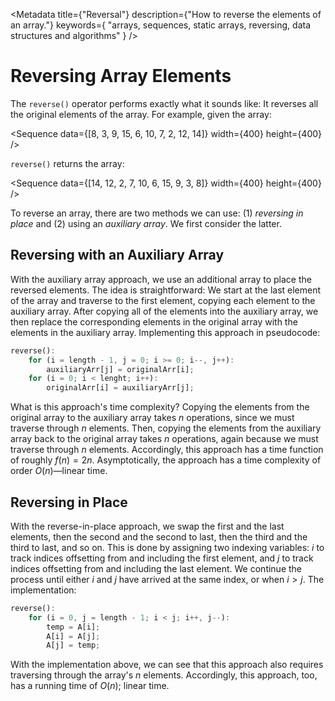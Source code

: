 <Metadata
	title={"Reversal"}
	description={"How to reverse the elements of an array."}
	keywords={
		"arrays, sequences, static arrays, reversing, data structures and algorithms"
	}
/>

# Reversing Array Elements

The `reverse()` operator performs exactly what it sounds like: It reverses
all the original elements of the array. For example, given the array:

<Sequence
	data={[8, 3, 9, 15, 6, 10, 7, 2, 12, 14]}
	width={400}
	height={400}
/>

`reverse()` returns the array:

<Sequence
	data={[14, 12, 2, 7, 10, 6, 15, 9, 3, 8]}
	width={400}
	height={400}
/>

To reverse an array, there are two methods we can use: (1) _reversing in
place_ and (2) using an _auxiliary array_. We first consider the latter.

## Reversing with an Auxiliary Array

With the auxiliary array approach, we use an additional array to place the
reversed elements. The idea is straightforward: We start at the last
element of the array and traverse to the first element, copying each
element to the auxiliary array. After copying all of the elements into the
auxiliary array, we then replace the corresponding elements in the original
array with the elements in the auxiliary array. Implementing this approach
in pseudocode:

```rust
reverse():
	for (i = length - 1, j = 0; i >= 0; i--, j++):
		auxiliaryArr[j] = originalArr[i];
	for (i = 0; i < lenght; i++):
		originalArr[i] = auxiliaryArr[j];
```

What is this approach's time complexity? Copying the elements from the
original array to the auxiliary array takes ${n}$ operations, since we must
traverse through ${n}$ elements. Then, copying the elements from the
auxiliary array back to the original array takes ${n}$ operations, again
because we must traverse through ${n}$ elements. Accordingly, this approach
has a time function of roughly ${f(n) = 2n.}$ Asymptotically, the approach
has a time complexity of order ${O(n)}$—linear time.

## Reversing in Place

With the reverse-in-place approach, we swap the first and the last
elements, then the second and the second to last, then the third and the
third to last, and so on. This is done by assigning two indexing variables:
${i}$ to track indices offsetting from and including the first element, and
${j}$ to track indices offsetting from and including the last element. We
continue the process until either ${i}$ and ${j}$ have arrived at the same
index, or when ${i > j.}$ The implementation:

```rust
reverse():
	for (i = 0, j = length - 1; i < j; i++, j--):
		temp = A[i];
		A[i] = A[j];
		A[j] = temp;
```

With the implementation above, we can see that this approach also requires
traversing through the array's ${n}$ elements. Accordingly, this approach,
too, has a running time of ${O(n);}$ linear time.
